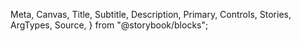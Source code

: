   Meta,
  Canvas,
  Title,
  Subtitle,
  Description,
  Primary,
  Controls,
  Stories,
  ArgTypes,
  Source,
} from "@storybook/blocks";


<Meta of={FooterStories} />

<Title />
<Subtitle />
<Description />
<Primary />
<Controls />

### Note

The footer is slightly modified from the UMD Design System to better accommodate responsive design and UMD Libraries use scenarios.

### Breakpoints

- Mobile : Default (< 768px)
- Tablet : min-width 768px
- Desktop : min-width 1024px
- Large Desktop : min-width 1440px

### Twig

#### Footer

```twig
<footer role="contentinfo" class="c-bg-dark-primary c-content-dark-primary">
  <div class="footer--content s-box-page-default-h s-box-default-v s-center">
    {# header section #}
    <div class="footer--header s-stack-large">
      <div class="footer--logo">
        {% if logo_path %}
          <img
            alt="{{ 'University Libraries'|t }}"
            loading="lazy"
            width="270"
            height="81"
            decoding="async"
            src="{{ logo_path }}"
          />
        {% endif %}
      </div>
      <div class="footer--title c-content-dark-secondary">
        <h2 class="t-title-small">{{ 'University Libraries'|t }}</h2>
        <address class="t-body-medium">
          <p>{{ address|default('McKeldin Library, 7649 Library Lane, College Park, MD 20742-7011') }}</p>
          <a href="tel:{{ phone|default('+13014050800')|replace({'.': ''}) }}">{{ phone|default('301.405.0800') }}</a>
        </address>
      </div>
    </div>

    {# main footer content #}
    <div class="footer--columns t-body-small">
      <div class="footer--columns-main">
        {# Integrated navigation sections #}
        {% if nav_sections %}
          {% for section in nav_sections %}
            <nav aria-labelledby="{{ section.id }}-heading" class="s-stack-large">
              <h3 id="{{ section.id }}-heading" class="t-title-small c-content-dark-secondary s-stack-default">
                {{ section.title|t }}
              </h3>
              <ul class="s-box-default-h">
                {% for link in section.links %}
                  <li class="s-stack-default">
                    <a href="{{ link.url }}" class="ani-underline c-underline-dark-primary">{{ link.name }}</a>
                  </li>
                {% endfor %}
              </ul>
            </nav>
          {% endfor %}
        {% endif %}

        {# Separate Stay Connected section #}
        {% if social_media %}
          <div aria-labelledby="stay-connected-heading" class="s-stack-large">
            <h3 id="stay-connected-heading" class="t-title-small c-content-dark-secondary s-stack-default">
              {{ 'Stay Connected'|t }}
            </h3>
            <ul class="social-media-list s-box-default-h">
              {% for platform in social_media %}
                <li class="s-stack-default s-inline-small">
                  <a
                    class="social-media-list-item c-bg-interactive-dark-primary ani-bg-interactive ani-icon-interactive"
                    href="{{ platform.url }}"
                    aria-label="{{ platform.name }}"
                  >
                    <span class="sr-only">{{ platform.name }}</span>
                    {{ platform.icon }}
                  </a>
                </li>
              {% endfor %}
            </ul>
          </div>
        {% endif %}
      </div>

      <div class="footer--columns-secondary">
        {% if fearlessly_forward %}
          <a
            class="footer--columns-secondary-item s-stack-default"
            href="{{ fearlessly_forward.url }}"
            target="_blank"
            rel="noreferrer noopener"
            aria-label="{{ fearlessly_forward.label }}"
          >
            <img
              alt="{{ fearlessly_forward.alt }}"
              loading="lazy"
              width="156"
              height="67"
              decoding="async"
              src="{{ fearlessly_forward.logo }}"
            />
          </a>
        {% endif %}

        {% if rfdl %}
          <div class="footer--columns-secondary-item">
            <img
              alt="{{ rfdl.alt }}"
              loading="lazy"
              width="37"
              height="33"
              decoding="async"
              src="{{ rfdl.logo }}"
            />
            <p class="t-body-small c-content-dark-secondary">
              {{ rfdl.text }}
            </p>
          </div>
        {% endif %}
      </div>
    </div>
  </div>

  {# sub footer content #}
  <div class="footer--sub c-bg-dark-secondary">
    <div class="footer--sub-content t-label s-box-small-v s-box-page-default-h s-center">
      {% if sub_footer_links %}
        <ul>
          {% for link in sub_footer_links %}
            <li>
              <a href="{{ link.url }}" class="ani-underline c-underline-dark-primary">{{ link.name }}</a>
            </li>
          {% endfor %}
        </ul>
      {% endif %}
      <div>
        <p>© {{ 'now'|date('Y') }} {{ copyright|default('UNIVERSITY OF MARYLAND')|upper }}</p>
      </div>
    </div>
  </div>
</footer>
```
